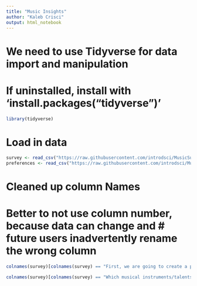 ```yaml
---
title: "Music Insights"
author: "Kaleb Crisci"
output: html_notebook
---
```


# We need to use Tidyverse for data import and manipulation
# If uninstalled, install with 'install.packages("tidyverse")'
```r
library(tidyverse)
```

# Load in data
```r
survey <- read_csv("https://raw.githubusercontent.com/introdsci/MusicSurvey/master/music-survey.csv")
preferences <- read_csv("https://raw.githubusercontent.com/introdsci/MusicSurvey/master/preferences-survey.csv")
```

# Cleaned up column Names
# Better to not use column number, because data can change and # future users inadvertently rename the wrong column
```r
colnames(survey)[colnames(survey) == "First, we are going to create a pseudonym for you to keep this survey anonymous (more or less). Which pseudonym generator would you prefer?"] <- "generator_name"

colnames(survey)[colnames(survey) == "Which musical instruments/talents do you play? (Select all that apply)"] <- "Musical Instruments Played"
```

